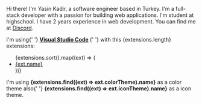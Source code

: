 <Section header="About Me">
  <p className="prose dark:prose-dark">
    Hi there! I'm Yasin Kadir, a software engineer based in Turkey. I'm a full-stack developer with a passion for
    building web applications. I'm student at highschool. I have 2 years experience in web development. You can find me
    at <a href="https://discord.com/users/573054368568311808">Discord</a>.
  </p>
</Section>
<Section header="My Editor">
  <p className="prose dark:prose-dark">
    I'm using{' '}
    <b>
      <a href="https://code.visualstudio.com">Visual Studio Code</a>
    </b>{' '}
    with this {extensions.length} extensions:
    <ul>
      {extensions.sort().map((ext) => (
        <li key={ext.item}>
          <a href={`https://marketplace.visualstudio.com/items?itemName=${ext.item}`}>{ext.name}</a>
        </li>
      ))}
    </ul>
    I'm using <b>{extensions.find((ext) => ext.colorTheme).name}</b> as a color theme also{' '}
    <b>{extensions.find((ext) => ext.iconTheme).name}</b> as a icon theme.
  </p>
</Section>
